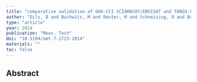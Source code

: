 ```yaml
---
title: "comparative validation of GHG-CCI SCIAMACHY/ENVISAT and TANSO-FTS/GOSAT CO2 and CH4 retrieval algorithm products with measurements from the TCCON, Atmos"
author: "Dils, B and Buchwitz, M and Reuter, M and Schneising, O and Boesch, H and Parker, R and Guerlet, S and Aben, I and Blumenstock, T and Burrows, JP and others"
type: "article"
year: 2014
publication: "Meas. Tech"
doi: "10.5194/amt-7-1723-2014"
materials: ""
toc: false
---
```


## Abstract

